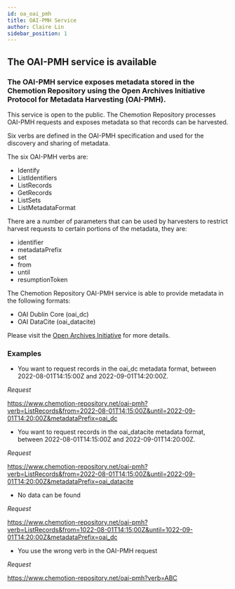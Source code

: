 ```yaml
---
id: oa_oai_pmh
title: OAI-PMH Service
author: Claire Lin
sidebar_position: 1
---
```


## The OAI-PMH service is available

### The OAI-PMH service exposes metadata stored in the Chemotion Repository using the Open Archives Initiative Protocol for Metadata Harvesting (OAI-PMH).

This service is open to the public. The Chemotion Repository processes OAI-PMH requests and exposes metadata so that records can be harvested.

Six verbs are defined in the OAI-PMH specification and used for the discovery and sharing of metadata.

The six OAI-PMH verbs are:

- Identify
- ListIdentifiers
- ListRecords
- GetRecords
- ListSets
- ListMetadataFormat

There are a number of parameters that can be used by harvesters to restrict harvest requests to certain portions of the metadata, they are:

- identifier
- metadataPrefix
- set
- from
- until
- resumptionToken

The Chemotion Repository OAI-PMH service is able to provide metadata in the following formats:

- OAI Dublin Core (oai_dc)
- OAI DataCite (oai_datacite)

Please visit the [Open Archives Initiative](https://www.openarchives.org/) for more details.

### Examples

- You want to request records in the oai_dc metadata format, between 2022-08-01T14:15:00Z and 2022-09-01T14:20:00Z.

_Request_

https://www.chemotion-repository.net/oai-pmh?verb=ListRecords&from=2022-08-01T14:15:00Z&until=2022-09-01T14:20:00Z&metadataPrefix=oai_dc

- You want to request records in the oai_datacite metadata format, between 2022-08-01T14:15:00Z and 2022-09-01T14:20:00Z.

_Request_

https://www.chemotion-repository.net/oai-pmh?verb=ListRecords&from=2022-08-01T14:15:00Z&until=2022-09-01T14:20:00Z&metadataPrefix=oai_datacite

- No data can be found

_Request_

https://www.chemotion-repository.net/oai-pmh?verb=ListRecords&from=1022-08-01T14:15:00Z&until=1022-09-01T14:20:00Z&metadataPrefix=oai_dc

- You use the wrong verb in the OAI-PMH request

_Request_

https://www.chemotion-repository.net/oai-pmh?verb=ABC
